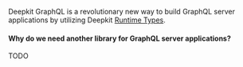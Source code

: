 Deepkit GraphQL is a revolutionary new way to build GraphQL server applications by utilizing Deepkit [Runtime Types](https://deepkit.io/library/type).

#### Why do we need another library for GraphQL server applications?
TODO
